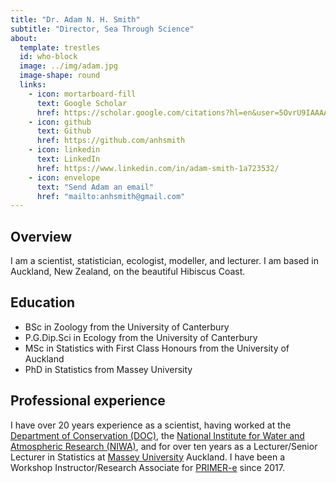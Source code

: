 ```yaml
---
title: "Dr. Adam N. H. Smith"
subtitle: "Director, Sea Through Science"
about:
  template: trestles
  id: who-block
  image: ../img/adam.jpg
  image-shape: round
  links:
    - icon: mortarboard-fill
      text: Google Scholar
      href: https://scholar.google.com/citations?hl=en&user=5OvrU9IAAAAJ
    - icon: github
      text: Github
      href: https://github.com/anhsmith
    - icon: linkedin
      text: LinkedIn
      href: https://www.linkedin.com/in/adam-smith-1a723532/
    - icon: envelope
      text: "Send Adam an email"
      href: "mailto:anhsmith@gmail.com"  
---
```


::: {#who-block}

## Overview

I am a scientist, statistician, ecologist, modeller, and lecturer. I am based in Auckland, New Zealand, on the beautiful Hibiscus Coast.


## Education

- BSc in Zoology from the University of Canterbury
- P.G.Dip.Sci in Ecology from the University of Canterbury
- MSc in Statistics with First Class Honours from the University of Auckland
- PhD in Statistics from Massey University

## Professional experience

I have over 20 years experience as a scientist, having worked at the [Department of Conservation (DOC)](https://www.doc.govt.nz/), the [National Institute for Water and Atmospheric Research (NIWA)](https://www.niwa.co.nz), and for over ten years as a Lecturer/Senior Lecturer in Statistics at [Massey University](https://www.massey.ac.nz) Auckland. I have been a Workshop Instructor/Research Associate for [PRIMER-e](https://www.primer-e.co.nz) since 2017. 

:::


